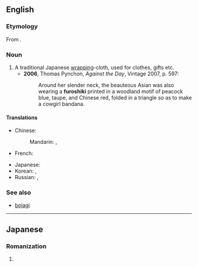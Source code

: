 ==English==
{{wikipedia|Furoshiki}}

===Etymology===
From {{bor|en|ja|-}} {{ja-r|風呂%敷|ふろ%しき}}.

===Noun===
{{en-noun|furoshiki}}

# A traditional Japanese [[wrapping]]-cloth, used for clothes, gifts etc.
#* '''2006''', Thomas Pynchon, ''Against the Day'', Vintage 2007, p. 597:
#*: Around her slender neck, the beauteous Asian was also wearing a '''furoshiki''' printed in a woodland motif of peacock blue, taupe, and Chinese red, folded in a triangle so as to make a cowgirl bandana.

====Translations====
{{trans-top|a traditional Japanese wrapping cloth}}
* Chinese:
*: Mandarin: {{t|cmn|包袱布|tr=bāofúbù}}, {{t+|cmn|褓|tr=bǎo}}
* French: {{t+|fr|furoshiki|m}}
{{trans-mid}}
* Japanese: {{t+|ja|風呂敷|tr=ふろしき, furoshiki}}
* Korean: {{t|ko|후로시키}}, {{t+|ko|보자기}}
* Russian: {{t+|ru|фуро́сики|m|f|n}}, {{t+|ru|фуроси́ки|m|f|n}}
{{trans-bottom}}

===See also===
* [[bojagi]]

----

==Japanese==

===Romanization===
{{ja-romaji}}

# {{ja-romanization of|ふろしき}}